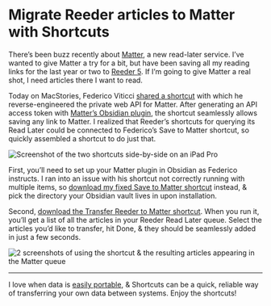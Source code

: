 # Migrate Reeder articles to Matter with Shortcuts

There’s been buzz recently about [Matter](https://hq.getmatter.app/), a new read-later service. I’ve wanted to give Matter a try for a bit, but have been saving all my reading links for the last year or two to [Reeder 5](https://apps.apple.com/us/app/reeder-5/id1529445840?uo=4). If I’m going to give Matter a real shot, I need articles there I want to read.

Today on MacStories, Federico Viticci [shared a shortcut](https://www.macstories.net/stories/macstories-starter-pack-reverse-engineering-the-matter-api-and-my-save-to-matter-shortcut/) with which he reverse-engineered the private web API for Matter. After generating an API access token with [Matter’s Obsidian plugin](https://github.com/getmatterapp/obsidian-matter), the shortcut seamlessly allows saving any link to Matter. I realized that Reeder’s shortcuts for querying its Read Later could be connected to Federico’s Save to Matter shortcut, so quickly assembled a shortcut to do just that.

![Screenshot of the two shortcuts side-by-side on an iPad Pro](https://cloud-c4yvml1hy-eugene.vercel.app/2022-01-27_img_0360.png)

First, you’ll need to set up your Matter plugin in Obsidian as Federico instructs. I ran into an issue with his shortcut not correctly running with multiple items, so [download my fixed Save to Matter shortcut](https://www.icloud.com/shortcuts/b51b59661f6049f2a50ca3b831d238cd) instead, & pick the directory your Obsidian vault lives in upon installation.

Second, [download the Transfer Reeder to Matter shortcut](https://www.icloud.com/shortcuts/400f5646e4fa4458a7be942068dfc048). When you run it, you’ll get a list of all the articles in your Reeder Read Later queue. Select the articles you’d like to transfer, hit Done, & they should be seamlessly added in just a few seconds.

![2 screenshots of using the shortcut & the resulting articles appearing in the Matter queue](https://cloud-37vtvt8nj-eugene.vercel.app/2022-01-27_img_6372.png)

***

I love when data is [easily portable](https://appstories.net/episodes/216), & Shortcuts can be a quick, reliable way of transferring your own data between systems. Enjoy the shortcuts!
